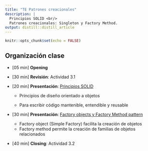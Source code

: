 ```yaml
---
title: "TE Patrones creacionales"
description: |
  Principios SOLID <br/>
  Patrones creacionales: Singleton y Factory Method.
output: distill::distill_article
---
```


```r
knitr::opts_chunk$set(echo = FALSE)
```

## Organización clase

-   [05 min] **Opening**

-   [30 min] **Revisión**: Actividad 3.1

-   [20 min] **Presentación**: [Principios SOLID](slides/TE3_solid.html)

    -   Principios de diseño orientado a objetos

    -   Para escribir código mantenible, entendible y reusable

-   [30 min] **Presentación**: [Factory objects y Factory Method pattern](slides/TE3_factory.html)

    -   Factory object (Simple Factory) facilita la creación de objetos
    -   Factory method permite la creación de familias de objetos relacionados

-   [40 min] **Closing**: Actividad 3.2

## 
